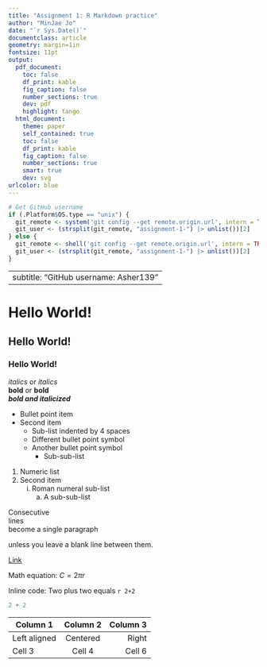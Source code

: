 ```yaml
---
title: "Assignment 1: R Markdown practice"
author: "MinJae Jo"
date: "`r Sys.Date()`"
documentclass: article
geometry: margin=1in
fontsize: 11pt
output:
  pdf_document:
    toc: false
    df_print: kable
    fig_caption: false
    number_sections: true
    dev: pdf
    highlight: tango
  html_document:
    theme: paper
    self_contained: true
    toc: false
    df_print: kable
    fig_caption: false
    number_sections: true
    smart: true
    dev: svg
urlcolor: blue
---
```


```r
# Get GitHub username
if (.Platform$OS.type == "unix") {
  git_remote <- system('git config --get remote.origin.url', intern = TRUE)
  git_user <- (strsplit(git_remote, "assignment-1-") |> unlist())[2]
} else {
  git_remote <- shell('git config --get remote.origin.url', intern = TRUE)
  git_user <- (strsplit(git_remote, "assignment-1-") |> unlist())[2]
}
```

---
subtitle: "GitHub username: Asher139"
---

# Hello World!
## Hello World!
### Hello World!

*italics* or _italics_  
**bold** or __bold__  
***bold and italicized***

- Bullet point item
- Second item
    - Sub-list indented by 4 spaces
    + Different bullet point symbol
    - Another bullet point symbol
        * Sub-sub-list

1. Numeric list
2. Second item
    i. Roman numeral sub-list
        a. A sub-sub-list

Consecutive  
lines  
become a single paragraph

unless you leave a blank line between them.

[Link](https://www.google.com)

Math equation: $C = 2 \pi r$

Inline code: Two plus two equals `r 2+2`

```r
2 + 2
```

| Column 1     | Column 2   | Column 3   |
|--------------|:----------:|-----------:|
| Left aligned | Centered   | Right      |
| Cell 3       | Cell 4     | Cell 6     |

